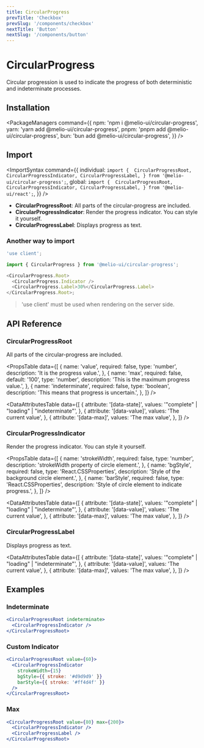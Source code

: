 ```yaml
---
title: CircularProgress
prevTitle: 'Checkbox'
prevSlug: '/components/checkbox'
nextTitle: 'Button'
nextSlug: '/components/button'
---
```


# CircularProgress

<Description>
  Circular progression is used to indicate the progress of both deterministic and indeterminate
  processes.
</Description>

<DemoContainer>
  <CircularProgressDemo />
  <DemoCodeBlock component="circular-progress" />
</DemoContainer>

## Installation

<PackageManagers
  command={{
    npm: 'npm i @melio-ui/circular-progress',
    yarn: 'yarn add @melio-ui/circular-progress',
    pnpm: 'pnpm add @melio-ui/circular-progress',
    bun: 'bun add @melio-ui/circular-progress',
  }}
/>

## Import

<ImportSyntax
  command={{
    individual: `import { 
  CircularProgressRoot,
  CircularProgressIndicator,
  CircularProgressLabel,
} from '@melio-ui/circular-progress';`,
    global: `import { 
  CircularProgressRoot,
  CircularProgressIndicator,
  CircularProgressLabel,
} from '@melio-ui/react';`,
  }}
/>

- **CircularProgressRoot**: All parts of the circular-progress are included.
- **CircularProgressIndicator**: Render the progress indicator. You can style it yourself.
- **CircularProgressLabel**: Displays progress as text.

### Another way to import

```js
'use client';

import { CircularProgress } from '@melio-ui/circular-progress';

<CircularProgress.Root>
  <CircularProgress.Indicator />
  <CircularProgress.Label>30%</CircularProgress.Label>
</CircularProgress.Root>;
```

> 'use client' must be used when rendering on the server side.

## API Reference

### CircularProgressRoot

All parts of the circular-progress are included.

<PropsTable
  data={[
    {
      name: 'value',
      required: false,
      type: 'number',
      description: 'It is the progress value.',
    },
    {
      name: 'max',
      required: false,
      default: '100',
      type: 'number',
      description: 'This is the maximum progress value.',
    },
    {
      name: 'indeterminate',
      required: false,
      type: 'boolean',
      description: 'This means that progress is uncertain.',
    },
  ]}
/>

<DataAttributesTable
  data={[
    {
      attribute: '[data-state]',
      values: '"complete" | "loading" | "indeterminate"',
    },
    {
      attribute: '[data-value]',
      values: 'The current value',
    },
    {
      attribute: '[data-max]',
      values: 'The max value',
    },
  ]}
/>

### CircularProgressIndicator

Render the progress indicator. You can style it yourself.

<PropsTable
  data={[
    {
      name: 'strokeWidth',
      required: false,
      type: 'number',
      description: 'strokeWidth property of circle element.',
    },
    {
      name: 'bgStyle',
      required: false,
      type: 'React.CSSProperties',
      description: 'Style of the background circle element.',
    },
    {
      name: 'barStyle',
      required: false,
      type: 'React.CSSProperties',
      description: 'Style of circle element to indicate progress.',
    },
  ]}
/>

<DataAttributesTable
  data={[
    {
      attribute: '[data-state]',
      values: '"complete" | "loading" | "indeterminate"',
    },
    {
      attribute: '[data-value]',
      values: 'The current value',
    },
    {
      attribute: '[data-max]',
      values: 'The max value',
    },
  ]}
/>

### CircularProgressLabel

Displays progress as text.

<DataAttributesTable
  data={[
    {
      attribute: '[data-state]',
      values: '"complete" | "loading" | "indeterminate"',
    },
    {
      attribute: '[data-value]',
      values: 'The current value',
    },
    {
      attribute: '[data-max]',
      values: 'The max value',
    },
  ]}
/>

## Examples

### Indeterminate

```jsx
<CircularProgressRoot indeterminate>
  <CircularProgressIndicator />
</CircularProgressRoot>
```

### Custom Indicator

```jsx
<CircularProgressRoot value={60}>
  <CircularProgressIndicator
    strokeWidth={15}
    bgStyle={{ stroke: '#d9d9d9' }}
    barStyle={{ stroke: '#ff4d4f' }}
  />
</CircularProgressRoot>
```

### Max

```jsx
<CircularProgressRoot value={80} max={200}>
  <CircularProgressIndicator />
  <CircularProgressLabel />
</CircularProgressRoot>
```
